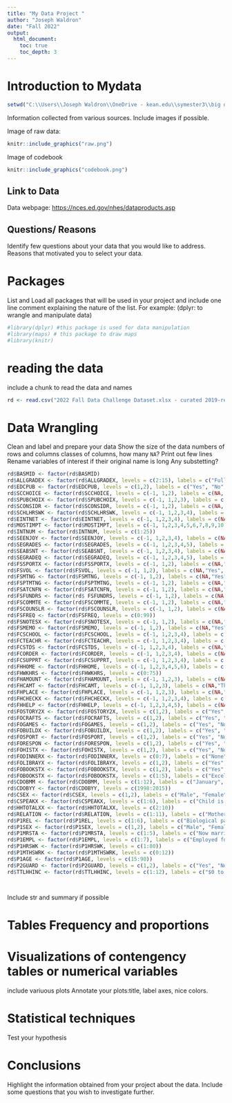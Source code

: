 ---
title: "My Data Project "
author: "Joseph Waldron"
date: "Fall 2022"
output: 
  html_document:
    toc: true
    toc_depth: 3
---

# Introduction to Mydata
```{r}
setwd("C:\\Users\\Joseph Waldron\\OneDrive - kean.edu\\symester3\\big data\\codeBigData\\week9\\my_project_Competition_f22")
```
Information collected from various sources. Include images if possible.

Image of raw data: 
```{r , echo=FALSE, fig.cap="raw", out.width = '75%',fig.align = 'center'}
knitr::include_graphics("raw.png")
```

Image of codebook

```{r , echo=FALSE, fig.cap="Codebook", out.width = '90%',fig.align = 'center'}
knitr::include_graphics("codebook.png")
```

## Link to Data

Data webpage:  <https://nces.ed.gov/nhes/dataproducts.asp> 

## Questions/ Reasons 

Identify few questions about your data that you would like to address. 
Reasons that motivated you to select your data. 


# Packages

List and Load all packages that will be used in your project and include one line comment explaining the nature of the list.
For example: (dplyr: to wrangle and manipulate data)

```{r}
#library(dplyr) #this package is used for data manipulation
#library(maps) # this package to draw maps
#library(knitr)
```

# reading the data

include a chunk to read the data and names
```{r}
rd <- read.csv("2022 Fall Data Challenge Dataset.xlsx - curated 2019-required.csv")
```

# Data Wrangling

Clean and label and prepare your data
Show the size of the data
numbers of rows and columns
classes of columns, how many `NA`?
Print out few lines
Rename variables of interest if their original name is long
Any substetting?

```{r}
rd$BASMID <- factor(rd$BASMID)
rd$ALLGRADEX <- factor(rd$ALLGRADEX, levels = c(2:15), labels = c("Full-day kindergarden", "Partial-day kindergarden", "First grade", "Second grade", "Third grade", "Fourth grade", "Fifth grade", "Sixth grade", "Seventh grade", "Eighth grade", "Ninth grade", "Tenth grade", "Eleventh grade", "Twelfth grade"))
rd$EDCPUB <- factor(rd$EDCPUB, levels = c(1,2), labels = c("Yes", "No"))
rd$SCCHOICE <- factor(rd$SCCHOICE, levels = c(-1, 1,2), labels = c(NA, "Yes", "No"))
rd$SPUBCHOIX <- factor(rd$SPUBCHOIX, levels = c(-1, 1,2,3), labels = c(NA, "Yes", "No", "Don't Know"))
rd$SCONSIDR <- factor(rd$SCONSIDR, levels = c(-1, 1,2), labels = c(NA, "Yes", "No"))
rd$SCHLHRSWK <- factor(rd$SCHLHRSWK, levels = c(-1, 1,2,3,4), labels = c(NA,"0 hours. Child's school is not located in a physical building", "1-10 hours", "11-24 hours", "More than 24 hours"))
rd$EINTNET <- factor(rd$EINTNET, levels = c(-1, 1,2,3,4), labels = c(NA,"Yes, all the child’s courses are online,virtual, or cyber", "Yes, about half or more than half of the child’s courses are online, virtual,or cyber", "Yes, less than half of the child’s courses are online, virtual, or cyber", "No, none of this child’s courses are online, virtual, or cyber"))
rd$MOSTIMPT <- factor(rd$MOSTIMPT, levels = c(-1, 1,2,3,4,5,6,7,8,9,10,11,12,13,14), labels = c(NA,"Advanced courses", "Specialized courses","Make up a course","Additional credits","Extra help","Schedule conflict","Child has phicical or mental health problem that has lasted six months or more","Temporary illness","Other special needs","Learning style","Was required ","School placement","Prefer online, virtual or cyber courses","Other reason"))
rd$INTNUM <- factor(rd$INTNUM, levels = c(1:25))
rd$SEENJOY <- factor(rd$SEENJOY, levels = c(-1, 1,2,3,4), labels = c(NA,"Strongly agree", "Agree", "Disagree","Strongly disagree"))
rd$SEGRADES <- factor(rd$SEGRADES, levels = c(-1, 1,2,3,4,5), labels = c(NA,"Mostly A’s","Mostly B’s","Mostly C’s","Mostly D’s or lower","School does not give these grades"))
rd$SEABSNT <- factor(rd$SEABSNT, levels = c(-1, 1,2,3,4), labels = c(NA,"0 to 5 days", "6 to 10 days","11 to 20 days","More than 2 days"))
rd$SEGRADEQ <- factor(rd$SEGRADEQ, levels = c(-1, 1,2,3,4,5), labels = c(NA,"Excellent","Above average","Average","Below average","Failing"))
rd$FSSPORTX <- factor(rd$FSSPORTX, levels = c(-1, 1,2), labels = c(NA,"Yes", "No"))
rd$FSVOL <- factor(rd$FSVOL, levels = c(-1, 1,2), labels = c(NA,"Yes", "No"))
rd$FSMTNG <- factor(rd$FSMTNG, levels = c(-1, 1,2), labels = c(NA,"Yes", "No"))
rd$FSPTMTNG <- factor(rd$FSPTMTNG, levels = c(-1, 1,2), labels = c(NA,"Yes", "No"))
rd$FSATCNFN <- factor(rd$FSATCNFN, levels = c(-1, 1,2), labels = c(NA,"Yes", "No"))
rd$FSFUNDRS <- factor(rd$ FSFUNDRS, levels = c(-1, 1,2), labels = c(NA,"Yes", "No"))
rd$FSCOMMTE <- factor(rd$FSCOMMTE, levels = c(-1, 1,2), labels = c(NA,"Yes", "No"))
rd$FSCOUNSLR <- factor(rd$FSCOUNSLR, levels = c(-1, 1,2), labels = c(NA,"Yes", "No"))
rd$FSFREQ <- factor(rd$FSFREQ, levels = c(0:99))
rd$FSNOTESX <- factor(rd$FSNOTESX, levels = c(-1, 1,2), labels = c(NA,"Yes", "No"))
rd$FSMEMO <- factor(rd$FSMEMO, levels = c(-1, 1,2), labels = c(NA,"Yes", "No"))
rd$FCSCHOOL <- factor(rd$FCSCHOOL, levels = c(-1, 1,2,3,4), labels = c(NA,"Very satisfied", "Somewhat satisfied","Somewhat dissatisfied","Very dissatisfied"))
rd$FCTEACHR <- factor(rd$FCTEACHR, levels = c(-1, 1,2,3,4), labels = c(NA,"Very satisfied", "Somewhat satisfied","Somewhat dissatisfied","Very dissatisfied"))
rd$FCSTDS <- factor(rd$FCSTDS, levels = c(-1, 1,2,3,4), labels = c(NA,"Very satisfied", "Somewhat satisfied","Somewhat dissatisfied","Very dissatisfied"))
rd$FCORDER <- factor(rd$FCORDER, levels = c(-1, 1,2,3,4), labels = c(NA,"Very satisfied", "Somewhat satisfied","Somewhat dissatisfied","Very dissatisfied"))
rd$FCSUPPRT <- factor(rd$FCSUPPRT, levels = c(-1, 1,2,3,4), labels = c(NA,"Very satisfied", "Somewhat satisfied","Somewhat dissatisfied","Very dissatisfied"))
rd$FHHOME <- factor(rd$FHHOME, levels = c(-1, 1,2,3,4,5,6), labels = c(NA,"Less than once a week", "1 to 2 days a week","3 to 4 days a week","5 or more days a week","Never","Child does not have homework"))
rd$FHWKHRS <- factor(rd$FHWKHRS, levels = c(0:75))
rd$FHAMOUNT <- factor(rd$FHAMOUNT, levels = c(-1, 1,2,3), labels = c(NA,"The amount is about right", "It’s too much","It’s too little"))
rd$FHCAMT <- factor(rd$FHCAMT, levels = c(-1, 1,2,3), labels = c(NA,"The amount is about right", "It’s too much","It’s too little"))
rd$FHPLACE <- factor(rd$FHPLACE, levels = c(-1, 1,2,3), labels = c(NA,"Yes", "No", "Child does not do homework at home"))
rd$FHCHECKX <- factor(rd$FHCHECKX, levels = c(-1, 1,2,3,4), labels = c(NA,"Never", "Rarely", "Sometimes","Always"))
rd$FHHELP <- factor(rd$FHHELP, levels = c(-1, 1,2,3,4,5), labels = c(NA,"Less than once a week", "1 to 2 days a week", "3 to 4 days a week","5 or more days a week","Never"))
rd$FOSTORY2X <- factor(rd$FOSTORY2X, levels = c(1,2), labels = c("Yes", "No"))
rd$FOCRAFTS <- factor(rd$FOCRAFTS, levels = c(1,2), labels = c("Yes", "No"))
rd$FOGAMES <- factor(rd$FOGAMES, levels = c(1,2), labels = c("Yes", "No"))
rd$FOBUILDX <- factor(rd$FOBUILDX, levels = c(1,2), labels = c("Yes", "No"))
rd$FOSPORT <- factor(rd$FOSPORT, levels = c(1,2), labels = c("Yes", "No"))
rd$FORESPON <- factor(rd$FORESPON, levels = c(1,2), labels = c("Yes", "No"))
rd$FOHISTX <- factor(rd$FOHISTX, levels = c(1,2), labels = c("Yes", "No"))
rd$FODINNERX <- factor(rd$FODINNERX, levels = c(0:7), labels = c("None", "One day", "Two days", "Three days", "Four days", "Five days", "Six days", "Seven days"))
rd$FOLIBRAYX <- factor(rd$FOLIBRAYX, levels = c(1,2), labels = c("Yes", "No"))
rd$FOBOOKSTX <- factor(rd$FOBOOKSTX, levels = c(1,2), labels = c("Yes", "No"))
rd$FOBOOKSTX <- factor(rd$FOBOOKSTX, levels = c(1:5), labels = c("Excellent","Very good", "Good", "Fair", "Poor"))
rd$CDOBMM <- factor(rd$CDOBMM, levels = c(1:12), labels = c("January", "February", "March","April", "May", "June", "July", "August", "September", "October", "November", "December"))
rd$CDOBYY <- factor(rd$CDOBYY, levels = c(1998:2015))
rd$CSEX <- factor(rd$CSEX, levels = c(1,2), labels = c("Male", "Female"))
rd$CSPEAKX <- factor(rd$CSPEAKX, levels = c(1:6), labels = c("Child is not able to speak", "English", "Spanish", "English and Spanish equally", "A language other than English or Spanish", "English and another language equally"))
rd$HHTOTALXX <- factor(rd$HHTOTALXX, levels = c(2:10))
rd$RELATION <- factor(rd$RELATION, levels = c(1:11), labels = c("Mother (birth,adoptive, step, or foster)", "Father (birth, adoptive, step, or foster)", "Aunt", "Uncle", "Grandmother", "Grandfather", "Parent’s girl friend/boyfriend/partner", "Other relationship", "Sibling", "Two parents (birth, adoptive, step, foster) (new)", "Parent (birth, adoptive, step, foster), unspecified (new)"))
rd$P1REL <- factor(rd$P1REL, levels = c(1:6), labels = c("Biological parent", "Adoptive parent", "Stepparent", "Foster parent", "Grandparent", "Other guardian"))
rd$P1SEX <- factor(rd$P1SEX, levels = c(1,2), labels = c("Male", "Female"))
rd$P1MRSTA <- factor(rd$P1MRSTA, levels = c(1:5), labels = c("Now married", "Widowed", "Divorced", "Separated", "Never married"))
rd$P1EMPL <- factor(rd$P1EMPL, levels = c(1:7), labels = c("Employed for pay or income", "Self-employed", "Unemployed or out of work", "Full-time student", "Stay at home parent", "Retired","Disabled or unable to work"))
rd$P1HRSWK <- factor(rd$P1HRSWK, levels = c(1:80))
rd$P1MTHSWRK <- factor(rd$P1MTHSWRK, levels = c(0:12))
rd$P1AGE <- factor(rd$P1AGE, levels = c(15:90))
rd$P2GUARD <- factor(rd$P2GUARD, levels = c(1,2), labels = c("Yes", "No"))
rd$TTLHHINC <- factor(rd$TTLHHINC, levels = c(1:12), labels = c("$0 to $10,000", "$10,001 to $20,000", "$20,001 to $30,000", "$30,001 to $40,000", "$40,001 to $50,000", "$50,001 to $60,000", "$60,001 to $75,000 ", "$75,001 to $100,000", "$100,001 to $150,000", "$150,001 to $200,000", "$200,001 to $250,000", "$250,001 or more"))




```

Include str and summary if possible

# Tables Frequency and proportions

# Visualizations of contengency tables or numerical variables

include variuous plots
Annotate your plots:title, label axes, nice colors.

# Statistical techniques
Test your hypothesis

# Conclusions

Highlight the information obtained from your project about the data.
Include some questions that you wish to investigate further.


